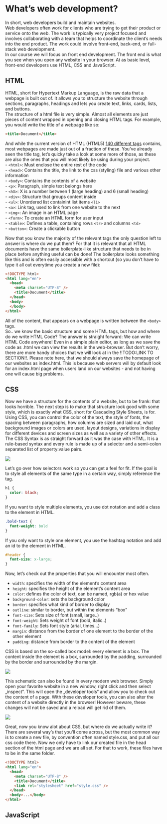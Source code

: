 # What's web development?
In short, web developers build and maintain websites.    
Web developers often work for clients who are trying to get their product or service onto the web. The work is typically very project focused and involves collaborating with a team that helps to coordinate the client’s needs into the end product. The work could involve front-end, back-end, or full-stack web development.  
In our course we will focus on front end development. The front end is what you see when you open any website in your browser. At as basic level, front-end developers use HTML, CSS and JavaScript.

## HTML

HTML, short for Hypertext Markup Language, is the raw data that a webpage is built out of. It allows you to structure the website through sections, paragraphs, headings and lets you create text, links, cards, lists, and buttons.  
The structure of a html file is very simple. Almost all elements are just pieces of content wrapped in opening and closing HTML tags. For example, you would write the title of a webpage like so: 
```{html}
<title>Document</title>  
```
And while the current version of HTML (HTML5) [140 different tags](https://www.w3schools.com/TAGS/default.ASP) contains, most webpages are made just out of a fraction of these. You've already seen the title tag, let's quicky take a look at some more of those, as these are also the ones that you will most likely be using during your project.  
- ```<html>```: Must enclose the entire rest of the code  
- ```<head>```: Contains the title, the link to the css (styling) file and various other information  
- ```<body>```: Contains the contents of a website  
- ```<p>```: Paragraph, simple text belongs here  
- ```<hX>```: X is a number between 1 (large heading) and 6 (small heading)   
- ```<div>```: Structure that groups content inside  
- ```<ul>```: Unordered list containint list items ```<li>```    
- ```<a>```: Link tag, used to link from one website to the next   
- ```<img>```: An image in an HTML page   
- ```<form>```: To create an HTML form for user input    
- ```<table>```: Defines a table, containing rows ```<tr>``` and columns ```<td>```  
- ```<button>```: Create a clickable button 

Now that you know the majority of the relevant tags the only question left to answer is where do we put them? For that it is relevant that all HTML documents have the same boilerplate-like structure that needs to be in place before anything useful can be done! The boilerplate looks something like this and is often easily accessible with a shortcut (so you don't have to type it all out everytime you create a new file): 
```{html}
<!DOCTYPE html>
<html lang="en">
  <head>
    <meta charset="UTF-8" />
    <title>Document</title>
  </head>
  <body>
  </body>
</html>
```
All of the content, that appears on a webpage is written between the ```<body>``` tags.  
So.. we know the basic structure and some HTML tags, but how and where do we write HTML Code? The answer is straight forward: We can write HTML Code anywhere! Even in a simple plain editor, as long as we save the code as .html we can view the results in the web-browser. But don't worry, there are more handy choices that we will look at in the !!TODO:LINK TO SECTION!!. Please note here, that we should always save the homepage of our websites as index.html. This is because web servers will by default look for an index.html page when users land on our websites - and not having one will cause big problems.  

## CSS

Now we have a structure for the contents of a website, but to be frank: that looks horrible. The next step is to make that structure look good with some style, which is exactly what CSS, short for Cascading Style Sheets, is for. Using CSS, you can control the color of the text, the style of fonts, the spacing between paragraphs, how columns are sized and laid out, what background images or colors are used, layout designs, variations in display for different devices and screen sizes as well as a variety of other effects.  
The CSS Syntax is as straight forward as it was the case with HTML. It is a rule-based syntax and every rule is made up of a selector and a semi-colon separated list of property:value pairs.  
  
  
![](assets/css_example.png)
  
Let's go over how selectors work so you can get a feel for fit. If the goal is to style all elements of the same type in a certain way, simply reference the tag.  
```{css}
h1 {
  color: black;
}
```  
If you want to style multiple elements, you use dot notation and add a class to the element in HTML.
  
```{css, class.source="important"}
.bold-text {                           
  font-weight: bold
}
```
  
If you only want to style one element, you use the hashtag notation and add an id to the element in HTML.
```{css, class.source="important"}
#header {                           
  font-size: x-large;
}
```
  
Now, let's check out the properties that you will encounter most often.  

- ```width```: specifies the width of the element's content area  
- ```height```: specifies the height of the element's content area  
- ```color```: defines the color of text, can be named, rgb(a) or hex value  
- ```background-color```: sets the background color  
- ```border```: specifies what kind of border to display     
- ```outline```: similar to border, but within the elements "box"  
- ```font-size```: Sets size of font (small, large..)  
- ```font-weight```: Sets weight of font (bold, italic..)   
- ```font-family```: Sets font style (arial, times...)   
- ```margin```: distance from the border of one element to the border of the other element    
- ```padding```:  distance from border to the content of the element  

CSS is based on the so-called box model: every element is a box. The content inside the element is a box, surrounded by the padding, surrounded by the border and surrounded by the margin.   
  
  
![](assets/box-model.png)
  
This schematic can also be found in every modern web browser. Simply open your favorite website in a new window, right click and then select „inspect“. This will open the „developer tools“ and allow you to check out the content of a page. With these developer tools, you can also alter the content of a website directly in the browser! However beware, these changes will not be saved and a reload will get rid of them.  
  
  
![](assets/ta-website.png)

Great, now you know alot about CSS, but where do we actually write it? There are several way's that you'll come across, but the most common way is to create a new file, by convention often named style.css, and put all our css code there. Now we only have to link our created file in the head section of the html page and we are all set. For that to work, these files have to be in the same folder.  

```{html}
<!DOCTYPE html>
<html lang="en">
  <head>
    <meta charset="UTF-8" />
    <title>Document</title>
    <link rel="stylesheet" href="style.css" />
  </head>
  <body>...</body>
</html>
```

## JavaScript
